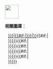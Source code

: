 <div class="infobox sisterproject">[[File:Crystal Clear mimetype image.png|left|45px| ]]
<div style="margin-left: 40px;">'''相關圖庫'''：
<div class="plainlinks" style="margin-left: 10px;">[[Gallery:{{{1|{{PAGENAME}}}}}|{{#if:{{{1|}}}|{{{2|{{{1}}}}}}|{{PAGENAME}}}}]]{{#if:{{{a1|}}}|<br>[[Gallery:{{{a1}}}|{{{b1|{{{a1}}}}}}]]}}{{#if:{{{a2|}}}|<br>[[Gallery:{{{a2}}}|{{{b2|{{{a2}}}}}}]]}}{{#if:{{{a3|}}}|<br>[[Gallery:{{{a3}}}|{{{b3|{{{a3}}}}}}]]}}{{#if:{{{a4|}}}|<br>[[Gallery:{{{a4}}}|{{{b4|{{{a4}}}}}}]]}}{{#if:{{{a5|}}}|<br>[[Gallery:{{{a5}}}|{{{b5|{{{a5}}}}}}]]}}
</div></div></div>